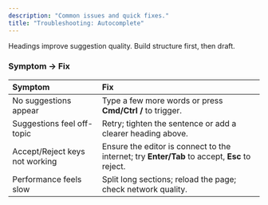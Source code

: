 ```yaml
---
description: "Common issues and quick fixes."
title: "Troubleshooting: Autocomplete"
---
```


<Tip>
  Headings improve suggestion quality. Build structure first, then draft.
</Tip>

### Symptom → Fix

| Symptom                        | Fix                                                                                           |
| :----------------------------- | :-------------------------------------------------------------------------------------------- |
| No suggestions appear          | Type a few more words or press **Cmd/Ctrl /** to trigger.                                     |
| Suggestions feel off-topic     | Retry; tighten the sentence or add a clearer heading above.                                   |
| Accept/Reject keys not working | Ensure the editor is connect to the internet; try **Enter/Tab** to accept, **Esc** to reject. |
| Performance feels slow         | Split long sections; reload the page; check network quality.                                  |
